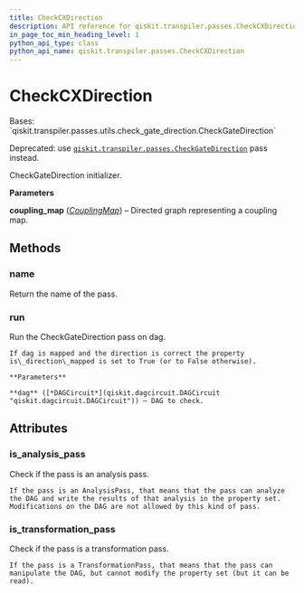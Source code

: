 ```yaml
---
title: CheckCXDirection
description: API reference for qiskit.transpiler.passes.CheckCXDirection
in_page_toc_min_heading_level: 1
python_api_type: class
python_api_name: qiskit.transpiler.passes.CheckCXDirection
---
```


# CheckCXDirection

<Class id="qiskit.transpiler.passes.CheckCXDirection" github="https://github.com/qiskit/qiskit/tree/stable/0.18/qiskit/transpiler/passes/utils/check_cx_direction.py" signature="CheckCXDirection(*args, **kwargs)">
  Bases: `qiskit.transpiler.passes.utils.check_gate_direction.CheckGateDirection`

  Deprecated: use [`qiskit.transpiler.passes.CheckGateDirection`](qiskit.transpiler.passes.CheckGateDirection "qiskit.transpiler.passes.CheckGateDirection") pass instead.

  CheckGateDirection initializer.

  **Parameters**

  **coupling\_map** ([*CouplingMap*](qiskit.transpiler.CouplingMap "qiskit.transpiler.CouplingMap")) – Directed graph representing a coupling map.

  ## Methods

  ### name

  <Function id="qiskit.transpiler.passes.CheckCXDirection.name" name="name" signature="CheckCXDirection.name()">
    Return the name of the pass.
  </Function>

  ### run

  <Function id="qiskit.transpiler.passes.CheckCXDirection.run" name="run" signature="CheckCXDirection.run(dag)">
    Run the CheckGateDirection pass on dag.

    If dag is mapped and the direction is correct the property is\_direction\_mapped is set to True (or to False otherwise).

    **Parameters**

    **dag** ([*DAGCircuit*](qiskit.dagcircuit.DAGCircuit "qiskit.dagcircuit.DAGCircuit")) – DAG to check.
  </Function>

  ## Attributes

  ### is\_analysis\_pass

  <Attribute id="qiskit.transpiler.passes.CheckCXDirection.is_analysis_pass" name="is_analysis_pass">
    Check if the pass is an analysis pass.

    If the pass is an AnalysisPass, that means that the pass can analyze the DAG and write the results of that analysis in the property set. Modifications on the DAG are not allowed by this kind of pass.
  </Attribute>

  ### is\_transformation\_pass

  <Attribute id="qiskit.transpiler.passes.CheckCXDirection.is_transformation_pass" name="is_transformation_pass">
    Check if the pass is a transformation pass.

    If the pass is a TransformationPass, that means that the pass can manipulate the DAG, but cannot modify the property set (but it can be read).
  </Attribute>
</Class>

